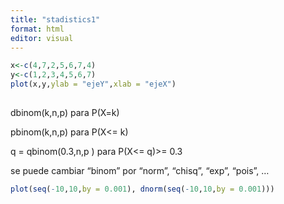 ```yaml
---
title: "stadistics1"
format: html
editor: visual
---
```


```r
x<-c(4,7,2,5,6,7,4)
y<-c(1,2,3,4,5,6,7)
plot(x,y,ylab = "ejeY",xlab = "ejeX")
```

## 

dbinom(k,n,p) para P(X=k)

pbinom(k,n,p) para P(X\<= k)

q = qbinom(0.3,n,p ) para P(X\<= q)\>= 0.3

se puede cambiar "binom" por "norm", "chisq", "exp", "pois", ...

```r
plot(seq(-10,10,by = 0.001), dnorm(seq(-10,10,by = 0.001)))
```
